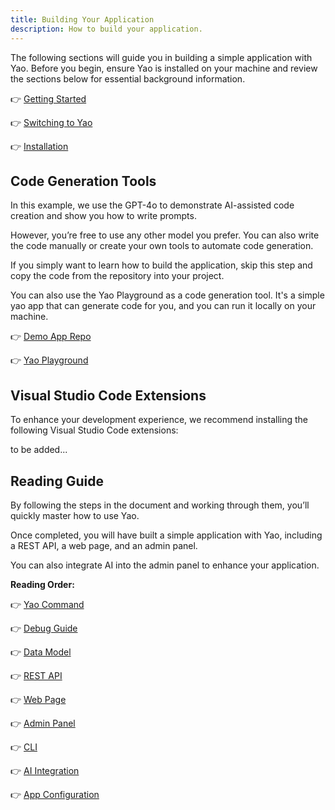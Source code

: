 ```yaml
---
title: Building Your Application
description: How to build your application.
---
```


The following sections will guide you in building a simple application with Yao. Before you begin, ensure Yao is installed on your machine and review the sections below for essential background information.

👉 [Getting Started](getting-started)

👉 [Switching to Yao](getting-started/switching-to-yao)

👉 [Installation](getting-started/installation)

## Code Generation Tools

In this example, we use the GPT-4o to demonstrate AI-assisted code creation and show you how to write prompts.

However, you’re free to use any other model you prefer. You can also write the code manually or create your own tools to automate code generation.

If you simply want to learn how to build the application, skip this step and copy the code from the repository into your project.

You can also use the Yao Playground as a code generation tool. It's a simple yao app that can generate code for you, and you can run it locally on your machine.

👉 [Demo App Repo ](https://github.com/yaoapp/demo)

👉 [Yao Playground](https://github.com/yaoapp/playground)

## Visual Studio Code Extensions

To enhance your development experience, we recommend installing the following Visual Studio Code extensions:

to be added...

## Reading Guide

By following the steps in the document and working through them, you’ll quickly master how to use Yao.

Once completed, you will have built a simple application with Yao, including a REST API, a web page, and an admin panel.

You can also integrate AI into the admin panel to enhance your application.

**Reading Order:**

👉 [Yao Command](building-your-application/yao-command)

👉 [Debug Guide](building-your-application/debug-guide)

👉 [Data Model](building-your-application/data-model)

👉 [REST API](building-your-application/rest-api)

👉 [Web Page](building-your-application/web-page)

👉 [Admin Panel](building-your-application/admin-panel)

👉 [CLI](building-your-application/cli)

👉 [AI Integration](building-your-application/ai-integration)

👉 [App Configuration](building-your-application/app-configuration)
